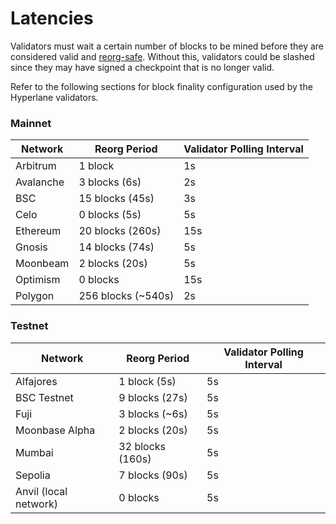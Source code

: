 # Latencies

Validators must wait a certain number of blocks to be mined before they are considered valid and [reorg-safe](https://www.alchemy.com/overviews/what-is-a-reorg). Without this, validators could be slashed since they may have signed a checkpoint that is no longer valid.

Refer to the following sections for block finality configuration used by the Hyperlane validators.

### Mainnet

| Network   | Reorg Period        | Validator Polling Interval |
| --------- | ------------------- | -------------------------- |
| Arbitrum  | 1 block             | 1s                         |
| Avalanche | 3 blocks (6s)       | 2s                         |
| BSC       | 15 blocks (45s)     | 3s                         |
| Celo      | 0 blocks (5s)       | 5s                         |
| Ethereum  | 20 blocks (260s)    | 15s                        |
| Gnosis    | 14 blocks (74s)     | 5s                         |
| Moonbeam  | 2 blocks (20s)      | 5s                         |
| Optimism  | 0 blocks            | 15s                        |
| Polygon   | 256 blocks (\~540s) | 2s                         |

### Testnet

| Network               | Reorg Period     | Validator Polling Interval |
| --------------------- | ---------------- | -------------------------- |
| Alfajores             | 1 block (5s)     | 5s                         |
| BSC Testnet           | 9 blocks (27s)   | 5s                         |
| Fuji                  | 3 blocks (\~6s)  | 5s                         |
| Moonbase Alpha        | 2 blocks (20s)   | 5s                         |
| Mumbai                | 32 blocks (160s) | 5s                         |
| Sepolia               | 7 blocks (90s)   | 5s                         |
| Anvil (local network) | 0 blocks         | 5s                         |
